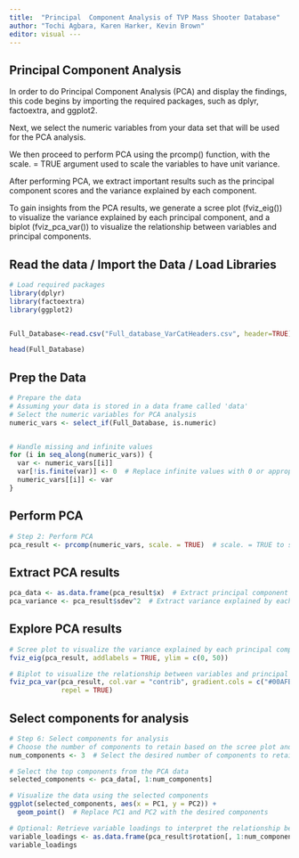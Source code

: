 ```yaml
---
title:  "Principal  Component Analysis of TVP Mass Shooter Database" 
author: "Tochi Agbara, Karen Harker, Kevin Brown" 
editor: visual ---
---
```


## Principal  Component Analysis

In order to do Principal Component Analysis (PCA) and display the findings, this code begins by importing the required packages, such as dplyr, factoextra, and ggplot2.

Next, we select the numeric variables from your data set that will be used for the PCA analysis.

We then proceed to perform PCA using the prcomp() function, with the scale. = TRUE argument used to scale the variables to have unit variance.

After performing PCA, we extract important results such as the principal component scores and the variance explained by each component.

To gain insights from the PCA results, we generate a scree plot (fviz_eig()) to visualize the variance explained by each principal component, and a biplot (fviz_pca_var()) to visualize the relationship between variables and principal components.

## Read the data / Import the Data / Load Libraries

```r

# Load required packages
library(dplyr)
library(factoextra)
library(ggplot2)


Full_Database<-read.csv("Full_database_VarCatHeaders.csv", header=TRUE)  

head(Full_Database)
```

## Prep the Data

```r
# Prepare the data
# Assuming your data is stored in a data frame called 'data'
# Select the numeric variables for PCA analysis
numeric_vars <- select_if(Full_Database, is.numeric)


# Handle missing and infinite values
for (i in seq_along(numeric_vars)) {
  var <- numeric_vars[[i]]
  var[!is.finite(var)] <- 0  # Replace infinite values with 0 or appropriate values
  numeric_vars[[i]] <- var
}

```

## Perform PCA

```r
# Step 2: Perform PCA
pca_result <- prcomp(numeric_vars, scale. = TRUE)  # scale. = TRUE to standardize variables

```

## Extract PCA results 

```r

pca_data <- as.data.frame(pca_result$x)  # Extract principal component scores
pca_variance <- pca_result$sdev^2  # Extract variance explained by each principal component


```

## Explore PCA results

```r

# Scree plot to visualize the variance explained by each principal component
fviz_eig(pca_result, addlabels = TRUE, ylim = c(0, 50))


```

```r
# Biplot to visualize the relationship between variables and principal components
fviz_pca_var(pca_result, col.var = "contrib", gradient.cols = c("#00AFBB", "#E7B800", "#FC4E07"),
             repel = TRUE)

```

## Select components for analysis

```r

# Step 6: Select components for analysis
# Choose the number of components to retain based on the scree plot and cumulative variance
num_components <- 3  # Select the desired number of components to retain


```

```r

# Select the top components from the PCA data
selected_components <- pca_data[, 1:num_components]
```

```r

# Visualize the data using the selected components
ggplot(selected_components, aes(x = PC1, y = PC2)) +
  geom_point()  # Replace PC1 and PC2 with the desired components

```

```r

# Optional: Retrieve variable loadings to interpret the relationship between variables and components
variable_loadings <- as.data.frame(pca_result$rotation[, 1:num_components])
variable_loadings
```
